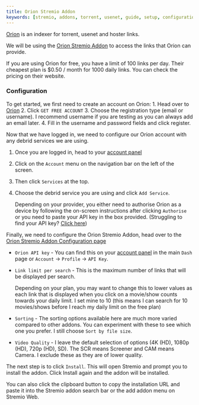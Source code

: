 ```yaml
---
title: Orion Stremio Addon
keywords: [stremio, addons, torrent, usenet, guide, setup, configuration, install, link]
---
```



<StremioAddonButtons id="orion-stremio-addon" manifest="https://5a0d1888fa64-orion.baby-beamup.club/manifest.json" configurable={true} configurationRequired={true} source="https://github.com/gorlev/orion-stremio-addon"/> 

[Orion](https://orionoid.com/referral/AD3JGNJRJFMRDNP9SEKHQKS9MGSAJDJN) is an indexer for torrent, usenet and hoster links. 

We will be using the [Orion Stremio Addon](https://github.com/gorlev/orion-stremio-addon) to access the links that Orion can provide.

If you are using Orion for free, you have a limit of 100 links per day. Their cheapest plan is $0.50 / month for 1000 daily links. 
You can check the pricing on their website.

<h3>Configuration</h3>

To get started, we first need to create an account on Orion:
    1. Head over to [Orion](https://orionoid.com/referral/AD3JGNJRJFMRDNP9SEKHQKS9MGSAJDJN)
    2. Click `GET FREE ACCOUNT`
    3. Choose the registration type (email or username). I recommend username if you are testing as you can always add an email later.
    4. Fill in the username and password fields and click register.

Now that we have logged in, we need to configure our Orion account with any debrid services we are using.
1. Once you are logged in, head to your [account panel](https://panel.orionoid.com/)
2. Click on the `Account` menu on the navigation bar on the left of the screen.
3. Then click `Services` at the top.
4. Choose the debrid service you are using and click `Add Service`.

    Depending on your provider, you either need to authorise Orion as a device by following the on-screen instructions after clicking `Authorise` or you need to paste your API key in the box provided. (Struggling to find your API key? [Click here](/stremio/faq#where-can-i-find-my-debrid-api-key))

Finally, we need to configure the Orion Stremio Addon, head over to the [Orion Stremio Addon Configuration page](https://5a0d1888fa64-orion.baby-beamup.club/configure)
- `Orion API key` - You can find this on your [account panel](https://panel.orionoid.com/) in the main `Dash` page or `Account` -> `Profile` -> `API Key`.
- `Link limit per search` - This is the maximum number of links that will be displayed per search.

    Depending on your plan, you may want to change this to lower values as each link that is displayed when you click on a movie/show counts towards your daily limit. I set mine to 10 (this means I can search for 10 movies/shows before I reach my daily limit on the free plan)

- `Sorting` - The sorting options available here are much more varied compared to other addons. You can experiment with these to see which one you prefer. I still choose `Sort by file size`.
- `Video Quality` - I leave the default selection of options (4K (HD), 1080p (HD), 720p (HD), SD). The SCR means Screener and CAM means Camera. I exclude these as they are of lower quality.

The next step is to click `Install`. This will open Stremio and prompt you to install the addon. Click Install again and the addon will be installed.

You can also click the clipboard button to copy the installation URL and paste it into the Stremio addon search bar or the add addon menu on Stremio Web.